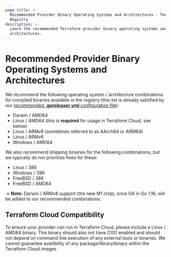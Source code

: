 ```yaml
---
page_title: >-
  Recommended Provider Binary Operating Systems and Architectures - Terraform
  Registry
description: >-
  Learn the recommended Terraform provider binary operating systems and
  architectures.
---
```


# Recommended Provider Binary Operating Systems and Architectures

We recommend the following operating system / architecture combinations for compiled binaries available in the registry (this list is already satisfied by our [recommended **.goreleaser.yml** configuration file](https://github.com/hashicorp/terraform-provider-scaffolding/blob/main/.goreleaser.yml)):

* Darwin / AMD64
* Linux / AMD64 (this is **required** for usage in Terraform Cloud, see below)
* Linux / ARMv8 (sometimes referred to as AArch64 or ARM64)
* Linux / ARMv6
* Windows / AMD64

We also recommend shipping binaries for the following combinations, but we typically do not prioritize fixes for these:

* Linux / 386
* Windows / 386
* FreeBSD / 386
* FreeBSD / AMD64

-> **Note:** Darwin / ARMv8 support (the new M1 chip), once GA in Go 1.16, will be added to our recommended combinations.

## Terraform Cloud Compatibility

To ensure your provider can run in Terraform Cloud, please include a Linux / AMD64 binary. This binary should also not have CGO enabled and should not depend on command line execution of any external tools or binaries. We cannot guarantee availibility of any package/library/binary within the Terraform Cloud images.
